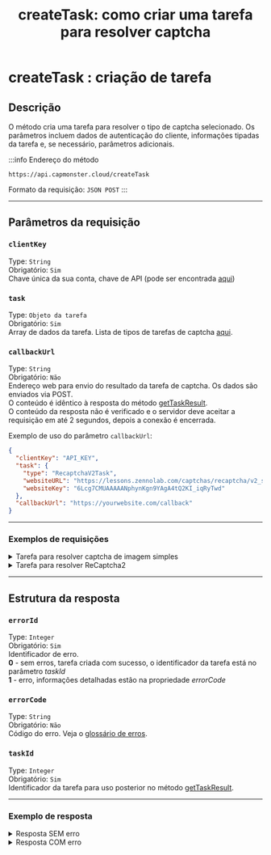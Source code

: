 ﻿---
sidebar_position: 0
sidebar_label: createTask
title: "createTask: como criar uma tarefa para resolver captcha"
description: "createTask: este método cria uma tarefa para resolver um tipo específico de captcha. Os parâmetros incluem dados de autenticação do cliente, informações tipadas da tarefa e outros parâmetros adicionais."
---


<ArticleHead slug="api/methods/create-task" />

# createTask : criação de tarefa

## **Descrição**

O método cria uma tarefa para resolver o tipo de captcha selecionado. Os parâmetros incluem dados de autenticação do cliente, informações tipadas da tarefa e, se necessário, parâmetros adicionais.

:::info Endereço do método

```http
https://api.capmonster.cloud/createTask
```

Formato da requisição: `JSON POST`
:::

---

## Parâmetros da requisição

### `clientKey`

Type: `String` <br />
Obrigatório: `Sim`<br />
Chave única da sua conta, chave de API (pode ser encontrada [aqui](https://capmonster.cloud/Dashboard))

### `task`

Type: `Objeto da tarefa` <br />
Obrigatório: `Sim`<br />
Array de dados da tarefa. Lista de tipos de tarefas de captcha [aqui](../../captchas).

### `callbackUrl`

Type: `String` <br />
Obrigatório: `Não`<br />
Endereço web para envio do resultado da tarefa de captcha. Os dados são enviados via POST.<br />O conteúdo é idêntico à resposta do método [getTaskResult](./get-task-result.mdx).<br />O conteúdo da resposta não é verificado e o servidor deve aceitar a requisição em até 2 segundos, depois a conexão é encerrada.

Exemplo de uso do parâmetro `callbackUrl`:

```json
{
  "clientKey": "API_KEY",
  "task": {
    "type": "RecaptchaV2Task",
    "websiteURL": "https://lessons.zennolab.com/captchas/recaptcha/v2_simple.php?level=high",
    "websiteKey": "6Lcg7CMUAAAAANphynKgn9YAgA4tQ2KI_iqRyTwd"
  },
  "callbackUrl": "https://yourwebsite.com/callback"
}
```

---

### Exemplos de requisições

<details>
  <summary>
    Tarefa para resolver captcha de imagem simples
  </summary>

```json
{
  "clientKey":"API_KEY",
  "task": 
  {
    "type":"ImageToTextTask",
    "body":"BASE64_BODY_HERE!"
  }
}
```

</details>

<details>
  <summary>
    Tarefa para resolver ReCaptcha2
  </summary>

```json
{
  "clientKey":"API_KEY",
  "task": 
  {
    "type":"RecaptchaV2Task",
    "websiteURL":"https://lessons.zennolab.com/captchas/recaptcha/v2_simple.php?level=high",
    "websiteKey":"6Lcg7CMUAAAAANphynKgn9YAgA4tQ2KI_iqRyTwd"
  }
}
```

</details>

---

## Estrutura da resposta

### `errorId`

Type: `Integer` <br />
Obrigatório: `Sim`<br />
Identificador de erro.<br />**0** - sem erros, tarefa criada com sucesso, o identificador da tarefa está no parâmetro *taskId*<br />**1** - erro, informações detalhadas estão na propriedade *errorCode*

### `errorCode`

Type: `String` <br />
Obrigatório: `Não`<br />
Código do erro. Veja o [glossário de erros](../api-errors.mdx).

### `taskId`

Type: `Integer` <br />
Obrigatório: `Sim`<br />
Identificador da tarefa para uso posterior no método [getTaskResult](./get-task-result.mdx).

---

### Exemplo de resposta

<details>
  <summary>Resposta SEM erro</summary>

```json
{
  "errorId": 0,
  "taskId": 7654321
}
```

</details>

<details>
  <summary>Resposta COM erro</summary>

```json
{
  "errorId": 1,
  "errorCode": "ERROR_KEY_DOES_NOT_EXIST",
  "errorDescription": "Account authorization key not found in the system or has incorrect format",
  "taskId": 0
}
```
</details>
